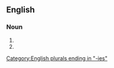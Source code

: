 ==English==

===Noun===
{{head|en|noun form}}

# {{plural of|en|hussy}}
# {{plural of|en|hussie}}

[[Category:English plurals ending in "-ies"]]